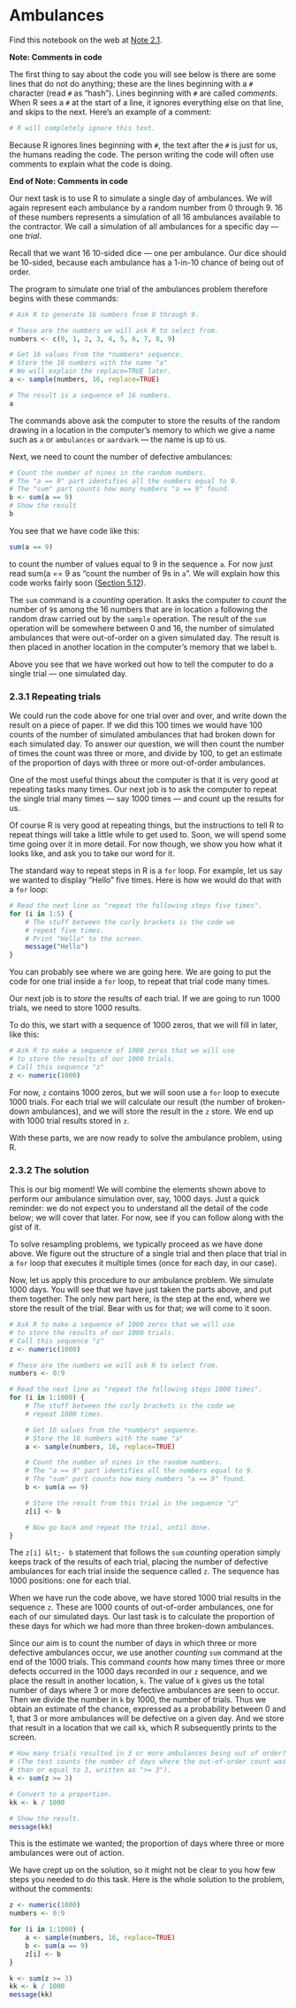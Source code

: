 # Ambulances


Find this notebook on the web at
<a class="quarto-xref" href="https://resampling-stats.github.io/latest-r/resampling_method.html#nte-ambulances">Note <span>2.1</span></a>.

**Note: Comments in code**

The first thing to say about the code you will see below is there are
some lines that do not do anything; these are the lines beginning with a
`#` character (read `#` as “hash”). Lines beginning with `#` are called
*comments*. When R sees a `#` at the start of a line, it ignores
everything else on that line, and skips to the next. Here’s an example
of a comment:

```r
# R will completely ignore this text.
```

Because R ignores lines beginning with `#`, the text after the `#` is
just for us, the humans reading the code. The person writing the code
will often use comments to explain what the code is doing.

**End of Note: Comments in code**

Our next task is to use R to simulate a single day of ambulances. We
will again represent each ambulance by a random number from 0 through 9.
16 of these numbers represents a simulation of all 16 ambulances
available to the contractor. We call a simulation of all ambulances for
a specific day — one *trial*.

Recall that we want 16 10-sided dice — one per ambulance. Our dice
should be 10-sided, because each ambulance has a 1-in-10 chance of being
out of order.

The program to simulate one trial of the ambulances problem therefore
begins with these commands:

```r
# Ask R to generate 16 numbers from 0 through 9.

# These are the numbers we will ask R to select from.
numbers <- c(0, 1, 2, 3, 4, 5, 6, 7, 8, 9)

# Get 16 values from the *numbers* sequence.
# Store the 16 numbers with the name "a"
# We will explain the replace=TRUE later.
a <- sample(numbers, 16, replace=TRUE)

# The result is a sequence of 16 numbers.
a
```

The commands above ask the computer to store the results of the random
drawing in a location in the computer’s memory to which we give a name
such as `a` or `ambulances` or `aardvark` — the name is up to us.

Next, we need to count the number of defective ambulances:

```r
# Count the number of nines in the random numbers.
# The "a == 9" part identifies all the numbers equal to 9.
# The "sum" part counts how many numbers "a == 9" found.
b <- sum(a == 9)
# Show the result
b
```

You see that we have code like this:

```r
sum(a == 9)
```

to count the number of values equal to 9 in the sequence `a`. For now
just read sum(a == 9 as “count the number of 9s in `a`”. We will explain
how this code works fairly soon
(<a class="quarto-xref" href="https://resampling-stats.github.io/latest-r/resampling_with_code.html#sec-counting-results"><span>Section 5.12</span></a>).

The `sum` command is a *counting* operation. It asks the computer to
*count* the number of `9`s among the 16 numbers that are in location `a`
following the random draw carried out by the `sample` operation. The
result of the `sum` operation will be somewhere between 0 and 16, the
number of simulated ambulances that were out-of-order on a given
simulated day. The result is then placed in another location in the
computer’s memory that we label `b`.

Above you see that we have worked out how to tell the computer to do a
single trial — one simulated day.

### 2.3.1 Repeating trials

We could run the code above for one trial over and over, and write down
the result on a piece of paper. If we did this 100 times we would have
100 counts of the number of simulated ambulances that had broken down
for each simulated day. To answer our question, we will then count the
number of times the count was three or more, and divide by 100, to get
an estimate of the proportion of days with three or more out-of-order
ambulances.

One of the most useful things about the computer is that it is very good
at repeating tasks many times. Our next job is to ask the computer to
repeat the single trial many times — say 1000 times — and count up the
results for us.

Of course R is very good at repeating things, but the instructions to
tell R to repeat things will take a little while to get used to. Soon,
we will spend some time going over it in more detail. For now though, we
show you how what it looks like, and ask you to take our word for it.

The standard way to repeat steps in R is a `for` loop. For example, let
us say we wanted to display “Hello” five times. Here is how we would do
that with a `for` loop:

```r
# Read the next line as "repeat the following steps five times".
for (i in 1:5) {
    # The stuff between the curly brackets is the code we
    # repeat five times.
    # Print "Hello" to the screen.
    message("Hello")
}
```

You can probably see where we are going here. We are going to put the
code for one trial inside a `for` loop, to repeat that trial code many
times.

Our next job is to *store* the results of each trial. If we are going to
run 1000 trials, we need to store 1000 results.

To do this, we start with a sequence of 1000 zeros, that we will fill in
later, like this:

```r
# Ask R to make a sequence of 1000 zeros that we will use
# to store the results of our 1000 trials.
# Call this sequence "z"
z <- numeric(1000)
```

For now, `z` contains 1000 zeros, but we will soon use a `for` loop to
execute 1000 trials. For each trial we will calculate our result (the
number of broken-down ambulances), and we will store the result in the
`z` store. We end up with 1000 trial results stored in `z`.

With these parts, we are now ready to solve the ambulance problem, using
R.

### 2.3.2 The solution

This is our big moment! We will combine the elements shown above to
perform our ambulance simulation over, say, 1000 days. Just a quick
reminder: we do not expect you to understand all the detail of the code
below; we will cover that later. For now, see if you can follow along
with the gist of it.

To solve resampling problems, we typically proceed as we have done
above. We figure out the structure of a single trial and then place that
trial in a `for` loop that executes it multiple times (once for each
day, in our case).

Now, let us apply this procedure to our ambulance problem. We simulate
1000 days. You will see that we have just taken the parts above, and put
them together. The only new part here, is the step at the end, where we
store the result of the trial. Bear with us for that; we will come to it
soon.

```r
# Ask R to make a sequence of 1000 zeros that we will use
# to store the results of our 1000 trials.
# Call this sequence "z"
z <- numeric(1000)

# These are the numbers we will ask R to select from.
numbers <- 0:9

# Read the next line as "repeat the following steps 1000 times".
for (i in 1:1000) {
    # The stuff between the curly brackets is the code we
    # repeat 1000 times.

    # Get 16 values from the *numbers* sequence.
    # Store the 16 numbers with the name "a"
    a <- sample(numbers, 16, replace=TRUE)

    # Count the number of nines in the random numbers.
    # The "a == 9" part identifies all the numbers equal to 9.
    # The "sum" part counts how many numbers "a == 9" found.
    b <- sum(a == 9)

    # Store the result from this trial in the sequence "z"
    z[i] <- b

    # Now go back and repeat the trial, until done.
}
```

The `z[i] &lt;- b` statement that follows the `sum` *counting* operation
simply keeps track of the results of each trial, placing the number of
defective ambulances for each trial inside the sequence called `z`. The
sequence has 1000 positions: one for each trial.

When we have run the code above, we have stored 1000 trial results in
the sequence `z`. These are 1000 counts of out-of-order ambulances, one
for each of our simulated days. Our last task is to calculate the
proportion of these days for which we had more than three broken-down
ambulances.

Since our aim is to count the number of days in which three or more
defective ambulances occur, we use another *counting* `sum` command at
the end of the 1000 trials. This command *counts* how many times three
or more defects occurred in the 1000 days recorded in our `z` sequence,
and we place the result in another location, `k`. The value of `k` gives
us the total number of days where 3 or more defective ambulances are
seen to occur. Then we divide the number in `k` by 1000, the number of
trials. Thus we obtain an estimate of the chance, expressed as a
probability between 0 and 1, that 3 or more ambulances will be defective
on a given day. And we store that result in a location that we call
`kk`, which R subsequently prints to the screen.

```r
# How many trials resulted in 3 or more ambulances being out of order?
# (The test counts the number of days where the out-of-order count was greater
# than or equal to 3, written as ">= 3").
k <- sum(z >= 3)

# Convert to a proportion.
kk <- k / 1000

# Show the result.
message(kk)
```

This is the estimate we wanted; the proportion of days where three or
more ambulances were out of action.

We have crept up on the solution, so it might not be clear to you how
few steps you needed to do this task. Here is the whole solution to the
problem, without the comments:

```r
z <- numeric(1000)
numbers <- 0:9

for (i in 1:1000) {
    a <- sample(numbers, 16, replace=TRUE)
    b <- sum(a == 9)
    z[i] <- b
}

k <- sum(z >= 3)
kk <- k / 1000
message(kk)
```
